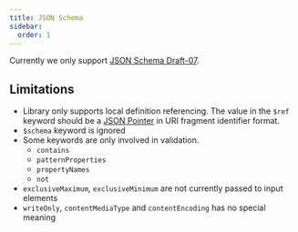 ```yaml
---
title: JSON Schema
sidebar:
  order: 1
---
```


Currently we only support [JSON Schema Draft-07](https://json-schema.org/draft-07#draft-07).

## Limitations

- Library only supports local definition referencing. The value in the `$ref` keyword should be a [JSON Pointer](https://datatracker.ietf.org/doc/html/rfc6901) in URI fragment identifier format.
- `$schema` keyword is ignored
- Some keywords are only involved in validation.
  - `contains`
  - `patternProperties`
  - `propertyNames`
  - `not`
- `exclusiveMaximum`, `exclusiveMinimum` are not currently passed to input elements
- `writeOnly`, `contentMediaType` and `contentEncoding` has no special meaning
